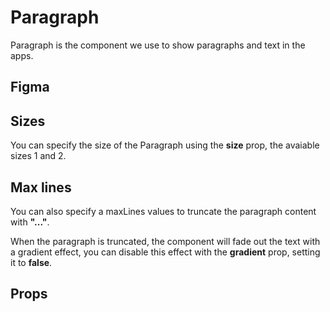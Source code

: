 
# Paragraph

Paragraph is the component we use to show paragraphs and text in the apps.

## Figma

<FigmaFrame nodeId="273:16" />

## Sizes

You can specify the size of the Paragraph using the **size** prop, the avaiable sizes 1 and 2.

<Canvas>
  <Story id="atoms-paragraph--sample-paragraph-1" />
  <Story id="atoms-paragraph--sample-paragraph-2" />
</Canvas>

## Max lines

You can also specify a maxLines values to truncate the paragraph content with **"..."**.

<Canvas>
  <Story id="atoms-paragraph--sample-max-lines" />
</Canvas>

When the paragraph is truncated, the component will fade out the text with a gradient
effect, you can disable this effect with the **gradient** prop, setting it to **false**.

<Canvas>
  <Story id="atoms-paragraph--sample-gradient" />
</Canvas>

## Props

<ArgsTable story={ComponentStory} />
